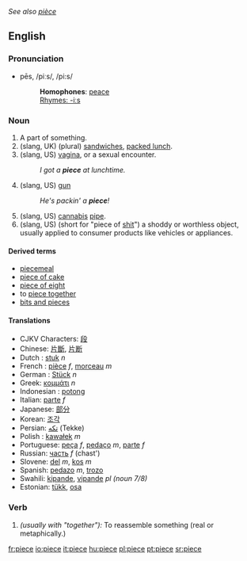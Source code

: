 ''See also [[pièce]]''
==English==

===Pronunciation===
*pēs, /piːs/, /pi:s/
*:'''Homophones''': [[peace]]
*:[[Rhymes:English:-iːs|Rhymes: -iːs]]

===Noun===
{{en-noun-reg}}

# A part of something.
# (slang, UK) (plural) [[sandwich]]es, [[packed lunch]].
# (slang, US) [[vagina]], or a sexual encounter.
#:''I got a '''piece''' at lunchtime.''
# (slang, US) [[gun]]
#:''He's packin' a '''piece'''!''
# (slang, US) [[cannabis]] [[pipe]].
# (slang, US) (short for "piece of [[shit]]") a shoddy or worthless object, usually applied to consumer products like vehicles or appliances.

====Derived terms====
*[[piecemeal]]
*[[piece of cake]]
*[[piece of eight]]
*to [[piece together]]
*[[bits and pieces]]

====Translations====
{{rfc-trans}}
*CJKV Characters: [[段]]
*Chinese: [[片斷]], [[片断]]
*Dutch : [[stuk]] ''n''
*French : [[pièce]] ''f'', [[morceau]] ''m''
*German : [[Stück]] ''n''
*Greek: [[κομμάτι]] ''n''
*Indonesian : [[potong]]
*Italian: [[parte]] ''f''
*Japanese: [[部分]]
*Korean: [[조각]]
*Persian: [[تكه]] (Tekke)
*Polish : [[kawałek]] ''m''
*Portuguese: [[peça]] ''f'', [[pedaço]] ''m'', [[parte]] ''f''
*Russian: [[часть]] ''f'' (chast')
*Slovene: [[del]] ''m'', [[kos]] ''m''
*Spanish: [[pedazo]] ''m'', [[trozo]] {{m}}
*Swahili: [[kipande]], [[vipande]] ''pl (noun 7/8)''
*Estonian: [[tükk]], [[osa]]

===Verb===
{{en-infl-reg-other-e|piec|e}}

# ''(usually with "together"):'' To reassemble something (real or metaphically.)

[[fr:piece]]
[[io:piece]]
[[it:piece]]
[[hu:piece]]
[[pl:piece]]
[[pt:piece]]
[[sr:piece]]